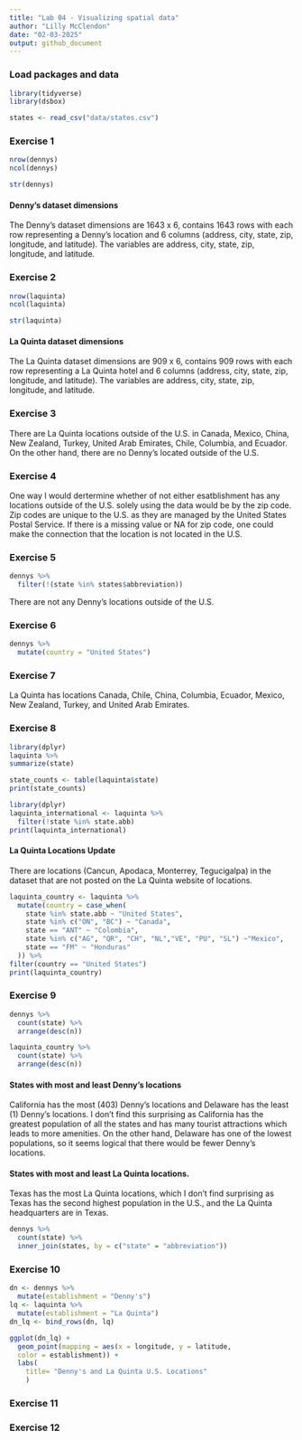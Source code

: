 ```yaml
---
title: "Lab 04 - Visualizing spatial data"
author: "Lilly McClendon"
date: "02-03-2025"
output: github_document
---
```



### Load packages and data 

```r
library(tidyverse) 
library(dsbox) 
```

```r
states <- read_csv("data/states.csv")
```

### Exercise 1
```r
nrow(dennys)
ncol(dennys)
```

```r
str(dennys)
```

#### Denny's dataset dimensions

The Denny's dataset dimensions are 1643 x 6, contains 1643 rows with each row representing a Denny's location and 6 columns (address, city, state, zip, longitude, and latitude). The variables are address, city, state, zip, longitude, and latitude. 

### Exercise 2

```r
nrow(laquinta)
ncol(laquinta)
```

```r
str(laquinta)
```

#### La Quinta dataset dimensions

The La Quinta dataset dimensions are 909 x 6, contains 909 rows with each row representing a La Quinta hotel and 6 columns (address, city, state, zip, longitude, and latitude). The variables are address, city, state, zip, longitude, and latitude. 

### Exercise 3
 
There are La Quinta locations outside of the U.S. in Canada, Mexico, China, New Zealand, Turkey, United Arab Emirates, Chile, Columbia, and Ecuador. On the other hand, there are no Denny's located outside of the U.S.

### Exercise 4

One way I would dertermine whether of not either esatblishment has any locations outside of the U.S. solely using the data would be by the zip code. Zip codes are unique to the U.S. as they are managed by the United States Postal Service. If there is a missing value or NA for zip code, one could make the connection that the location is not located in the U.S. 

### Exercise 5

```r
dennys %>%
  filter(!(state %in% states$abbreviation))
```

There are not any Denny's locations outside of the U.S. 

### Exercise 6
```r
dennys %>%
  mutate(country = "United States")
```

### Exercise 7

La Quinta has locations Canada, Chile, China, Columbia, Ecuador, Mexico, New Zealand, Turkey, and United Arab Emirates. 

### Exercise 8

```r
library(dplyr)
laquinta %>%
summarize(state)
```
```r
state_counts <- table(laquinta$state)
print(state_counts)
```

```r
library(dplyr)
laquinta_international <- laquinta %>% 
  filter(!state %in% state.abb)
print(laquinta_international)
```

#### La Quinta Locations Update 

There are locations (Cancun, Apodaca, Monterrey, Tegucigalpa) in the dataset that are not posted on the La Quinta website of locations. 

```r
laquinta_country <- laquinta %>%
  mutate(country = case_when(
    state %in% state.abb ~ "United States",
    state %in% c("ON", "BC") ~ "Canada",
    state == "ANT" ~ "Colombia",
    state %in% c("AG", "QR", "CH", "NL","VE", "PU", "SL") ~"Mexico", 
    state == "FM" ~ "Honduras"
  )) %>% 
filter(country == "United States")
print(laquinta_country)
```


### Exercise 9

```r
dennys %>% 
  count(state) %>% 
  arrange(desc(n))
```

```r
laquinta_country %>% 
  count(state) %>% 
  arrange(desc(n))
```

#### States with most and least Denny's locations 

California has the most (403) Denny's locations and Delaware has the least (1) Denny's locations. I don't find this surprising as California has the greatest population of all the states and has many tourist attractions which leads to more amenities. On the other hand, Delaware has one of the lowest populations, so it seems logical that there would be fewer Denny's locations. 

#### States with most and least La Quinta locations. 

Texas has the most La Quinta locations, which I don't find surprising as Texas has the second highest population in the U.S., and the La Quinta headquarters are in Texas. 

```r
dennys %>%
  count(state) %>%
  inner_join(states, by = c("state" = "abbreviation"))
```

### Exercise 10

```r
dn <- dennys %>%
  mutate(establishment = "Denny's")
lq <- laquinta %>%
  mutate(establishment = "La Quinta")
dn_lq <- bind_rows(dn, lq)
```

```r
ggplot(dn_lq) + 
  geom_point(mapping = aes(x = longitude, y = latitude,
  color = establishment)) + 
  labs(
    title= "Denny's and La Quinta U.S. Locations"
    )
```

### Exercise 11

### Exercise 12


